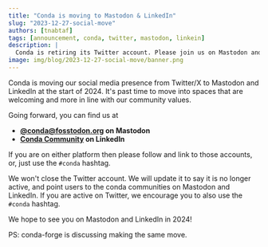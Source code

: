 ```yaml
---
title: "Conda is moving to Mastodon & LinkedIn"
slug: "2023-12-27-social-move"
authors: [tnabtaf]
tags: [announcement, conda, twitter, mastodon, linkein]
description: |
  Conda is retiring its Twitter account. Please join us on Mastodon and LinkedIn
image: img/blog/2023-12-27-social-move/banner.png
---
```


Conda is moving our social media presence from Twitter/X to Mastodon and LinkedIn at the start of 2024. It's past time to move into spaces that are welcoming and more in line with our community values.

Going forward, you can find us at

- **[@conda@fosstodon.org](https://fosstodon.org/@conda) on Mastodon**
- **[Conda Community](https://linkedin.com/company/condacommunity) on LinkedIn**

If you are on either platform then please follow and link to those accounts, or, just use the `#conda` hashtag.

We won't close the Twitter account. We will update it to say it is no longer active, and point users to the conda communities on Mastodon and LinkedIn. If you are active on Twitter, we encourage you to also use the `#conda` hashtag.

We hope to see you on Mastodon and LinkedIn in 2024!

PS: conda-forge is discussing making the same move.
